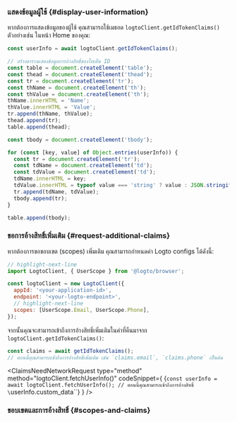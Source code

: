 

### แสดงข้อมูลผู้ใช้ \{#display-user-information}

หากต้องการแสดงข้อมูลของผู้ใช้ คุณสามารถใช้เมธอด `logtoClient.getIdTokenClaims()` ตัวอย่างเช่น ในหน้า Home ของคุณ:

```js title="Home.js"
const userInfo = await logtoClient.getIdTokenClaims();

// สร้างตารางแสดงข้อมูลการอ้างสิทธิ์ของโทเค็น ID
const table = document.createElement('table');
const thead = document.createElement('thead');
const tr = document.createElement('tr');
const thName = document.createElement('th');
const thValue = document.createElement('th');
thName.innerHTML = 'Name';
thValue.innerHTML = 'Value';
tr.append(thName, thValue);
thead.append(tr);
table.append(thead);

const tbody = document.createElement('tbody');

for (const [key, value] of Object.entries(userInfo)) {
  const tr = document.createElement('tr');
  const tdName = document.createElement('td');
  const tdValue = document.createElement('td');
  tdName.innerHTML = key;
  tdValue.innerHTML = typeof value === 'string' ? value : JSON.stringify(value);
  tr.append(tdName, tdValue);
  tbody.append(tr);
}

table.append(tbody);
```

### ขอการอ้างสิทธิ์เพิ่มเติม \{#request-additional-claims}

<FindUserInfoMissing method="getIdTokenClaims()" />

<ScopesAndClaimsIntroduction />

หากต้องการขอขอบเขต (scopes) เพิ่มเติม คุณสามารถกำหนดค่า Logto configs ได้ดังนี้:

```js title="index.js"
// highlight-next-line
import LogtoClient, { UserScope } from '@logto/browser';

const logtoClient = new LogtoClient({
  appId: '<your-application-id>',
  endpoint: '<your-logto-endpoint>',
  // highlight-next-line
  scopes: [UserScope.Email, UserScope.Phone],
});
```

จากนั้นคุณจะสามารถเข้าถึงการอ้างสิทธิ์เพิ่มเติมในค่าที่คืนมาจาก `logtoClient.getIdTokenClaims()`:

```ts
const claims = await getIdTokenClaims();
// ตอนนี้คุณสามารถเข้าถึงการอ้างสิทธิ์เพิ่มเติม เช่น `claims.email`, `claims.phone` เป็นต้น
```

<ClaimsNeedNetworkRequest
  type="method"
  method="logtoClient.fetchUserInfo()"
  codeSnippet={
    <CodeBlock language="js">{`const userInfo = await logtoClient.fetchUserInfo();
// ตอนนี้คุณสามารถเข้าถึงการอ้างสิทธิ์ \`userInfo.custom_data\``}</CodeBlock>
  }
/>

### ขอบเขตและการอ้างสิทธิ์ \{#scopes-and-claims}

<ScopesAndClaims />
